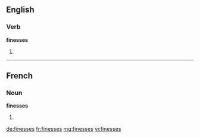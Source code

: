 ==English==

===Verb===
'''finesses'''

# {{third-person singular of|finesse}}

----

==French==

===Noun===
'''finesses''' {{f}}

# {{plural of|finesse|lang=fr}}

[[de:finesses]]
[[fr:finesses]]
[[mg:finesses]]
[[vi:finesses]]